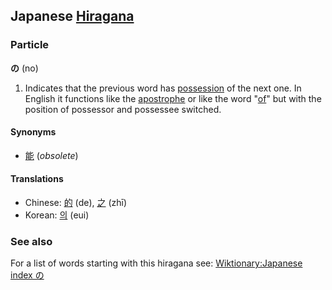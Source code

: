 == Japanese [[Hiragana]] ==

===Particle===<!-- somtimes also called a postposition -->
'''の''' (no)

# Indicates that the previous word has [[possessive|possession]] of the next one. In English it functions like the [[apostrophe]] or like the word "[[of]]" but with the position of possessor and possessee switched.

====Synonyms====
*[[能]] (''obsolete'')

====Translations====
*Chinese: [[的]] (de), [[之]] (zhī)
*Korean: [[의]] (eui)

===See also===
For a list of words starting with this hiragana see: [[Wiktionary:Japanese index の]]